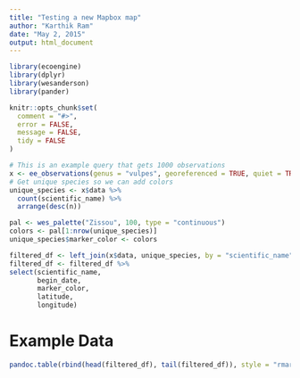 ```yaml
---
title: "Testing a new Mapbox map"
author: "Karthik Ram"
date: "May 2, 2015"
output: html_document
---
```


```r
library(ecoengine)
library(dplyr)
library(wesanderson)
library(pander)
```

```r
knitr::opts_chunk$set(
  comment = "#>",
  error = FALSE,
  message = FALSE,
  tidy = FALSE
)
```

```r
# This is an example query that gets 1000 observations
x <- ee_observations(genus = "vulpes", georeferenced = TRUE, quiet = TRUE, progress = FALSE)
# Get unique species so we can add colors
unique_species <- x$data %>% 
  count(scientific_name) %>% 
  arrange(desc(n))

pal <- wes_palette("Zissou", 100, type = "continuous")
colors <- pal[1:nrow(unique_species)]
unique_species$marker_color <- colors

filtered_df <- left_join(x$data, unique_species, by = "scientific_name")
filtered_df <- filtered_df %>% 
select(scientific_name, 
	   begin_date, 
	   marker_color, 
	   latitude, 
	   longitude)
```

# Example Data

```r
pandoc.table(rbind(head(filtered_df), tail(filtered_df)), style = "rmarkdown", split.tables = Inf)
```

